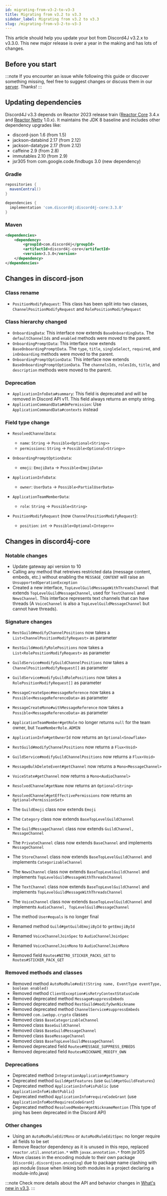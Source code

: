 ```yaml
---
id: migrating-from-v3-2-to-v3-3
title: Migrating from v3.2 to v3.3
sidebar_label: Migrating from v3.2 to v3.3
slug: /migrating-from-v3-2-to-v3-3
---
```


This article should help you update your bot from Discord4J v3.2.x to v3.3.0. This new major release is over a year in the making and has lots of changes.

## Before you start

:::note
If you encounter an issue while following this guide or discover something missing, feel free to suggest changes or discuss them in our [server](https://discord.gg/d4j). Thanks!
:::

## Updating dependencies

Discord4J v3.3 depends on Reactor 2023 release train ([Reactor Core](https://github.com/reactor/reactor-core) 3.4.x and [Reactor Netty](https://github.com/reactor/reactor-netty) 1.0.x). It maintains the JDK 8 baseline and includes other dependency upgrades like:
- discord-json 1.6 (from 1.5)
- jackson-databind 2.17 (from 2.12)
- jackson-datatype 2.17 (from 2.12)
- caffeine 2.9 (from 2.8)
- immutables 2.10 (from 2.9)
- jsr305 from com.google.code.findbugs 3.0 (new dependency)

### Gradle

```groovy
repositories {
  mavenCentral()
}

dependencies {
  implementation 'com.discord4j:discord4j-core:3.3.0'
}
```

### Maven

```xml
<dependencies>
    <dependency>
        <groupId>com.discord4j</groupId>
        <artifactId>discord4j-core</artifactId>
        <version>3.3.0</version>
    </dependency>
</dependencies>
```

## Changes in discord-json
### Class rename
- `PositionModifyRequest`: This class has been split into two classes, `ChannelPositionModifyRequest` and `RolePositionModifyRequest`

### Class hierarchy changed
- `OnboardingData`: This interface now extends `BaseOnboardingData`. The `defaultChannelIds` and `enabled` methods were moved to the parent.
- `OnboardingPromptData`: This interface now extends `BaseOnboardingPromptData`. The `type`, `title`, `singleSelect`, `required`, and `inOnboarding` methods were moved to the parent.
- `OnboardingPromptOptionData`: This interface now extends `BaseOnboardingPromptOptionData`. The `channelsIds`, `rolesIds`, `title`, and `description` methods were moved to the parent.

### Deprecation
- `ApplicationInfoData#summary`: This field is deprecated and will be removed in Discord API v11. This field always returns an empty string.
- `ApplicationCommandData#dmPermission`: Use `ApplicationCommandData#contexts` instead

### Field type change
- `ResolvedChannelData`:
  - `name`: `String` -> `Possible<Optional<String>>`
  - `permissions`: `String` -> `Possible<Optional<String>>`

- `OnboardingPromptOptionData`:
  - `emoji`: `EmojiData` -> `Possible<EmojiData>`

- `ApplicationInfoData`:
  - `owner`: `UserData` -> `Possible<PartialUserData>`

- `ApplicationTeamMemberData`:
  - `role`: `String` -> `Possible<String>`

- `PositionModifyRequest` (now `ChannelPositionModifyRequest`):
  - `position`: `int` -> `Possible<Optional<Integer>>`

## Changes in discord4j-core
### Notable changes
- Update gateway api version to 10
- Calling any method that retreives restricted data (message content, embeds, etc.) without enabling the `MESSAGE_CONTENT` will raise an `UnsupportedOperationException`
- Created a new interface, `TopLevelGuildMessageWithThreadsChannel` that extends `TopLevelGuildMessageChannel`, used for `TextChannel` and `NewsChannel`. This interface represents text channels that can have threads (A `VoiceChannel` is also a `TopLevelGuildMessageChannel` but cannot have threads).

### Signature changes
- `RestGuild#modifyChannelPositions` now takes a `List<ChannelPositionModifyRequest>` as parameter
- `RestGuild#modifyRolePositions` now takes a `List<RolePositionModifyRequest>` as parameter
- `GuildService#modifyGuildChannelPositions` now takes a `ChannelPositionModifyRequest[]` as parameter
- `GuildService#modifyGuildRolePositions` now takes a `RolePositionModifyRequest[]` as parameter
- `MessageCreateSpec#messageReference` now takes a `Possible<MessageReferenceData>`  as parameter
- `MessageCreateMono#withMessageReference` now takes a `Possible<MessageReferenceData>`  as parameter

- `ApplicationTeamMember#getRole` no longer returns `null` for the team owner, but `TeamMemberRole.ADMIN`
- `ApplicationInfo#getOwnerId` now returns an `Optional<Snowflake>`
- `RestGuild#modifyChannelPositions` now returns a `Flux<Void>`
- `GuildService#modifyGuildChannelPositions` now returns a `Flux<Void>`
- `MessageBulkDeleteEvent#getChannel` now returns a `Mono<MessageChannel>`
- `VoiceState#getChannel` now returns a `Mono<AudioChannel>`
- `ResolvedChannel#getName` now returns an `Optional<String>`
- `ResolvedChannel#getEffectivePermissions` now returns an `Optional<PermissionSet>`

- The `GuildEmoji` class now extends `Emoji`
- The `Category` class now extends `BaseTopLevelGuildChannel`
- The `GuildMessageChannel` class now extends `GuildChannel, MessageChannel`
- The `PrivateChannel` class now extends `BaseChannel` and implements `MessageChannel`
- The `StoreChannel` class now extends `BaseTopLevelGuildChannel` and implements `CategorizableChannel`
- The `NewsChannel` class now extends `BaseTopLevelGuildChannel` and implements `TopLevelGuildMessageWithThreadsChannel`
- The `TextChannel` class now extends `BaseTopLevelGuildChannel` and implements `TopLevelGuildMessageWithThreadsChannel`
- The `VoiceChannel` class now extends `BaseTopLevelGuildChannel` and implements `AudioChannel, TopLevelGuildMessageChannel`

- The method `User#equals` is no longer final

- Renamed method `Guild#getGuildEmojiById` to `getEmojiById`
- Renamed `VoiceChannelJoinSpec` to `AudioChannelJoinSpec`
- Renamed `VoiceChannelJoinMono` to `AudioChannelJoinMono`

- Removed field `Routes#NITRO_STICKER_PACKS_GET` to `Routes#STICKER_PACK_GET`

### Removed methods and classes
- Removed method `AutoModRule#edit(String name, EventType eventType, boolean enabled)`
- Removed method `ClientException#isRetryContextStatusCode`
- Removed deprecated method `Message#suppressEmbeds`
- Removed deprecated method `RestGuild#modifyOwnNickname`
- Removed deprecated method `ChannelService#suppressEmbeds`
- Removed `com.iwebpp.crypto` classes
- Removed class `BaseCategorizableChannel`
- Removed class `BaseGuildChannel`
- Removed class `BaseGuildMessageChannel`
- Removed class `BaseMessageChannel`
- Removed class `BaseTopLevelGuildMessageChannel`
- Removed deprecated field `Routes#MESSAGE_SUPPRESS_EMBEDS`
- Removed deprecated field `Routes#NICKNAME_MODIFY_OWN`

### Deprecations
- Deprecated method `IntegrationApplication#getSummary`
- Deprecated method `Guild#getFeatures` (use `Guild#getGuildFeatures`)
- Deprecated method `ApplicationInfo#isPublic` (use `ApplicationInfo#isBotPublic`)
- Deprecated method `ApplicationInfo#requireCodeGrant` (use `ApplicationInfo#botRequiresCodeGrant`)
- Deprecated method `ResolvedMember#getNicknameMention` (This type of ping has been deprecated in the Discord API)

### Other changes
- Using an `AutoModRuleEditMono` or `AutoModRuleEditSpec` no longer require all fields to be set
- Remove Reactor dependency as it is unused in this repo, replaced `reactor.util.annotation.*` with `javax.annotation.*` from jsr305
- Move classes in the encoding module to their own package (`discord4j.discordjson.encoding`) due to package name clashing with api module (issue when linking both modules in a project declaring a module-info.java)

:::note
Check more details about the API and behavior changes in [What's new in v3.3](/whats-new-in-v3-3).
:::

